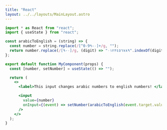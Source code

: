 ```yaml
---
title: "React"
layout: ../../layouts/MainLayout.astro
---
```




```jsx
import * as React from "react";
import { useState } from "react";

const arabicToEnglish = (string) => {
  const number = string.replace(/[^0-9٠-٩]+/g, "");
  return number.replace(/[٠-٩]/g, (digit) => "٠١٢٣٤٥٦٧٨٩".indexOf(digit));
};

export default function MyComponent(props) {
  const [number, setNumber] = useState(() => "");

  return (
    <>
      <label>This input changes arabic numbers to english numbers! </label>

      <input
        value={number}
        onInput={(event) => setNumber(arabicToEnglish(event.target.value))}
      />
    </>
  );
}
```


<ReactInput client:visible/>
